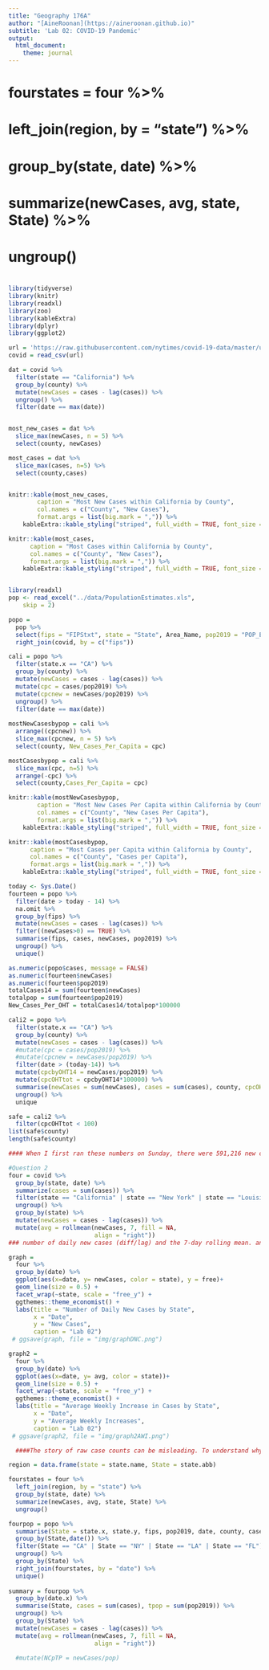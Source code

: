 ```yaml
---
title: "Geography 176A"
author: "[AineRoonan](https://aineroonan.github.io)"
subtitle: 'Lab 02: COVID-19 Pandemic'
output:
  html_document:
    theme: journal
---
```


# fourstates = four %>% 
#   left_join(region, by = "state") %>%
#   group_by(state, date) %>%
#   summarize(newCases, avg, state, State) %>% 
#   ungroup() 
# 
# 
  
```r
library(tidyverse)
library(knitr)
library(readxl)
library(zoo)
library(kableExtra)
library(dplyr)
library(ggplot2)

url = 'https://raw.githubusercontent.com/nytimes/covid-19-data/master/us-counties.csv'
covid = read_csv(url)

dat = covid %>% 
  filter(state == "California") %>% 
  group_by(county) %>% 
  mutate(newCases = cases - lag(cases)) %>% 
  ungroup() %>% 
  filter(date == max(date)) 


most_new_cases = dat %>% 
  slice_max(newCases, n = 5) %>% 
  select(county, newCases)

most_cases = dat %>% 
  slice_max(cases, n=5) %>% 
  select(county,cases) 


knitr::kable(most_new_cases,              
        caption = "Most New Cases within California by County",
        col.names = c("County", "New Cases"),
        format.args = list(big.mark = ",")) %>% 
    kableExtra::kable_styling("striped", full_width = TRUE, font_size = 14)

knitr::kable(most_cases,              
      caption = "Most Cases within California by County",
      col.names = c("County", "New Cases"),
      format.args = list(big.mark = ",")) %>% 
    kableExtra::kable_styling("striped", full_width = TRUE, font_size = 14)



```

```r

library(readxl)
pop <- read_excel("../data/PopulationEstimates.xls", 
    skip = 2)

popo = 
  pop %>% 
  select(fips = "FIPStxt", state = "State", Area_Name, pop2019 = "POP_ESTIMATE_2019") %>% 
  right_join(covid, by = c("fips"))

cali = popo %>% 
  filter(state.x == "CA") %>% 
  group_by(county) %>% 
  mutate(newCases = cases - lag(cases)) %>% 
  mutate(cpc = cases/pop2019) %>% 
  mutate(cpcnew = newCases/pop2019) %>% 
  ungroup() %>% 
  filter(date == max(date)) 
 
mostNewCasesbypop = cali %>% 
  arrange((cpcnew)) %>% 
  slice_max(cpcnew, n = 5) %>% 
  select(county, New_Cases_Per_Capita = cpc)

mostCasesbypop = cali %>% 
  slice_max(cpc, n=5) %>% 
  arrange(-cpc) %>% 
  select(county,Cases_Per_Capita = cpc) 

knitr::kable(mostNewCasesbypop,              
        caption = "Most New Cases Per Capita within California by County",
        col.names = c("County", "New Cases Per Capita"),
        format.args = list(big.mark = ",")) %>% 
    kableExtra::kable_styling("striped", full_width = TRUE, font_size = 14)

knitr::kable(mostCasesbypop,              
      caption = "Most Cases per Capita within California by County",
      col.names = c("County", "Cases per Capita"),
      format.args = list(big.mark = ",")) %>% 
    kableExtra::kable_styling("striped", full_width = TRUE, font_size = 14)

today <- Sys.Date()
fourteen = popo %>% 
  filter(date > today - 14) %>% 
  na.omit %>% 
  group_by(fips) %>% 
  mutate(newCases = cases - lag(cases)) %>% 
  filter((newCases>0) == TRUE) %>% 
  summarise(fips, cases, newCases, pop2019) %>% 
  ungroup() %>% 
  unique()
```

```r
as.numeric(popo$cases, message = FALSE)
as.numeric(fourteen$newCases)
as.numeric(fourteen$pop2019)
totalCases14 = sum(fourteen$newCases)
totalpop = sum(fourteen$pop2019)
New_Cases_Per_OHT = totalCases14/totalpop*100000  
```

```r
cali2 = popo %>% 
  filter(state.x == "CA") %>% 
  group_by(county) %>% 
  mutate(newCases = cases - lag(cases)) %>% 
  #mutate(cpc = cases/pop2019) %>% 
  #mutate(cpcnew = newCases/pop2019) %>% 
  filter(date > (today-14)) %>% 
  mutate(cpcbyOHT14 = newCases/pop2019) %>% 
  mutate(cpcOHTtot = cpcbyOHT14*100000) %>% 
  summarise(newCases = sum(newCases), cases = sum(cases), county, cpcOHTtot = sum(cpcOHTtot))%>% 
  ungroup() %>% 
  unique

safe = cali2 %>% 
  filter(cpcOHTtot < 100)
list(safe$county)
length(safe$county)

#### When I first ran these numbers on Sunday, there were 591,216 new cases cases within California in the last 14 days and 621981 total cases.There were 14 counties that could be considered safe, as they have had less than 100 new cases per 100,000 residents over the past 14 days, but I can see that these numbers have changed, as there are only 13 safe counties now, as is represented by the length of safe$county. Total number of cases is represented by the "totalcases" value and "totalCases14" represents how many new cases there were within California in the last 14 days. 
```

```r
#Question 2
four = covid %>% 
  group_by(state, date) %>% 
  summarize(cases = sum(cases)) %>% 
  filter(state == "California" | state == "New York" | state == "Louisiana" | state == "Florida")%>%
  ungroup() %>% 
  group_by(state) %>% 
  mutate(newCases = cases - lag(cases)) %>% 
  mutate(avg = rollmean(newCases, 7, fill = NA, 
                        align = "right"))
### number of daily new cases (diff/lag) and the 7-day rolling mean. and compelling geoms, labels, colors, and themes

graph =
  four %>%
  group_by(date) %>% 
  ggplot(aes(x=date, y= newCases, color = state), y = free)+
  geom_line(size = 0.5) +
  facet_wrap(~state, scale = "free_y") +
  ggthemes::theme_economist() +
  labs(title = "Number of Daily New Cases by State",
       x = "Date",
       y = "New Cases",
       caption = "Lab 02")
 # ggsave(graph, file = "img/graphDNC.png")

graph2 =
  four %>%
  group_by(date) %>% 
  ggplot(aes(x=date, y= avg, color = state))+
  geom_line(size = 0.5) +
  facet_wrap(~state, scale = "free_y") +
  ggthemes::theme_economist() +
  labs(title = "Average Weekly Increase in Cases by State",
       x = "Date",
       y = "Average Weekly Increases",
       caption = "Lab 02")
 # ggsave(graph2, file = "img/graph2AWI.png")

  ####The story of raw case counts can be misleading. To understand why, lets explore the cases per capita of each state. To do this, join the state COVID data to the USDA population estimates and calculate the newcases/totalpopulation. Additionally, calculate the 7-day rolling mean of the new cases per capita counts. This is a tricky task and will take some thought, time, and modification to existing code (most likley)!

region = data.frame(state = state.name, State = state.abb)

fourstates = four %>% 
  left_join(region, by = "state") %>%
  group_by(state, date) %>%
  summarize(newCases, avg, state, State) %>% 
  ungroup() 

fourpop = popo %>% 
  summarise(State = state.x, state.y, fips, pop2019, date, county, cases) %>% 
  group_by(State,date()) %>% 
  filter(State == "CA" | State == "NY" | State == "LA" | State == "FL") %>%
  ungroup() %>% 
  group_by(State) %>% 
  right_join(fourstates, by = "date") %>% 
  unique()
  
summary = fourpop %>% 
  group_by(date.x) %>% 
  summarise(State, cases = sum(cases), tpop = sum(pop2019)) %>% 
  ungroup() %>% 
  group_by(State) %>% 
  mutate(newCases = cases - lag(cases)) %>% 
  mutate(avg = rollmean(newCases, 7, fill = NA, 
                        align = "right"))

  #mutate(NCpTP = newCases/pop)
```
